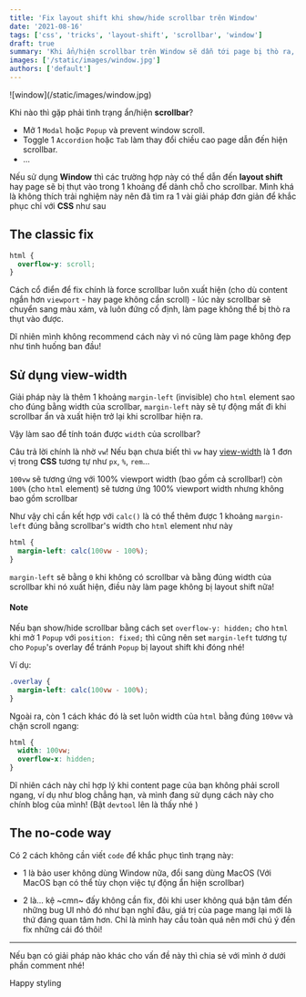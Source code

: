 ```yaml
---
title: 'Fix layout shift khi show/hide scrollbar trên Window'
date: '2021-08-16'
tags: ['css', 'tricks', 'layout-shift', 'scrollbar', 'window']
draft: true
summary: 'Khi ẩn/hiện scrollbar trên Window sẽ dẫn tới page bị thò ra, thụt vào. Làm thế nào để khác phục tình trạng này chỉ với CSS?'
images: ['/static/images/window.jpg']
authors: ['default']
---
```



<UnsplashLicense photoURL="https://unsplash.com/photos/AWSHg2mK-Ho" author="Vinayak Sharma" />
![window](/static/images/window.jpg)

Khi nào thì gặp phải tình trạng ẩn/hiện **scrollbar**?

- Mở 1 `Modal` hoặc `Popup` và prevent window scroll.
- Toggle 1 `Accordion` hoặc `Tab` làm thay đổi chiều cao page dẫn đến hiện scrollbar.
- ...

Nếu sử dụng **Window** thì các trường hợp này có thể dẫn đến **layout shift** hay page sẽ bị thụt vào trong 1 khoảng để dành chỗ cho scrollbar.
Mình khá là không thích trải nghiệm này nên đã tìm ra 1 vài giải pháp đơn giản để khắc phục chỉ với **CSS** như sau <Twemoji emoji="partying-face" /><Twemoji emoji="partying-face" />

## The classic fix

```CSS
html {
  overflow-y: scroll;
}
```

Cách cổ điển để fix chính là force scrollbar luôn xuất hiện (cho dù content ngắn hơn `viewport` - hay page không cần scroll) - lúc này scrollbar sẽ chuyển sang màu xám, và luôn đứng cố định, làm page không thể bị thò ra thụt vào được.

Dĩ nhiên mình không recommend cách này <Twemoji emoji="grinning-face-with-sweat" /> vì nó cũng làm page không đẹp như tình huống ban đầu!

## Sử dụng view-width

Giải pháp này là thêm 1 khoảng `margin-left` (invisible) cho `html` element sao cho đúng bằng width của scrollbar, `margin-left` này sẽ tự động mất đi khi scrollbar ẩn và xuất hiện trở lại khi scrollbar hiện ra.

Vậy làm sao để tính toán được `width` của scrollbar<Twemoji emoji="thinking-face" />?

Câu trả lời chính là nhờ `vw`! Nếu bạn chưa biết thì `vw` hay [view-width](https://developer.mozilla.org/en-US/docs/Learn/CSS/Building_blocks/Values_and_units#relative_length_units) là 1 đơn vị trong **CSS** tương tự như `px`, `%`, `rem`...

`100vw` sẽ tương ứng với 100% viewport width (bao gồm cả scrollbar!) còn `100%` (cho `html` element) sẽ tương ứng 100% viewport width nhưng không bao gồm scrollbar <Twemoji emoji="exploding-head" />

Như vậy chỉ cần kết hợp với `calc()` là có thể thêm được 1 khoảng `margin-left` đúng bằng scrollbar's width cho `html` element như này

```CSS
html {
  margin-left: calc(100vw - 100%);
}
```

`margin-left` sẽ bằng `0` khi không có scrollbar và bằng đúng width của scrollbar khi nó xuất hiện, điều này làm page không bị layout shift nữa!

#### Note

Nếu bạn show/hide scrollbar bằng cách set `overflow-y: hidden;` cho `html` khi mở 1 `Popup` với `position: fixed;` thì cũng nên set `margin-left` tương tự cho `Popup`'s overlay để tránh `Popup` bị layout shift khi đóng nhé!

Ví dụ:

```CSS
.overlay {
  margin-left: calc(100vw - 100%);
}
```

Ngoài ra, còn 1 cách khác đó là set luôn width của `html` bằng đúng `100vw` và chặn scroll ngang:

```CSS
html {
  width: 100vw;
  overflow-x: hidden;
}
```

Dĩ nhiên cách này chỉ hợp lý khi content page của bạn không phải scroll ngang, ví dụ như blog chẳng hạn, và mình đang sử dụng cách này cho chính blog của mình! (Bật `devtool` lên là thấy nhé <Twemoji emoji="beaming-face-with-smiling-eyes" />)

## The no-code way <Twemoji emoji="star-struck" size="" />

Có 2 cách không cần viết `code` để khắc phục tình trạng này:

- 1 là bảo user không dùng Window nữa, đổi sang dùng MacOS <Twemoji emoji="grinning-squinting-face" /><Twemoji emoji="grinning-squinting-face" /><Twemoji emoji="grinning-squinting-face" /> (Với MacOS bạn có thể tùy chọn việc tự động ẩn hiện scrollbar)

- 2 là... kệ ~cmn~ đấy không cần fix, đôi khi user không quá bận tâm đến những bug UI nhỏ đó như bạn nghĩ đâu, giá trị của page mang lại mới là thứ đáng quan tâm hơn. Chỉ là mình hay cầu toàn quá <Twemoji emoji="lying-face" /> nên mới chú ý đến fix những cái đó thôi!

---

Nếu bạn có giải pháp nào khác cho vấn đề này thì chia sẻ với mình ở dưới phần comment nhé!

Happy styling <Twemoji emoji="hot-beverage" />
